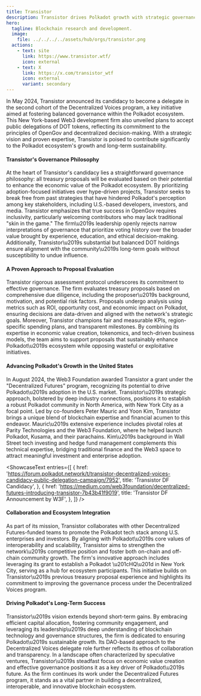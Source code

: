 ```yaml
---
title: Transistor
description: Transistor drives Polkadot growth with strategic governance, ecosystem development, and U.S. adoption through innovation and collaboration.
hero:
  tagline: Blockchain research and development.
  image: 
    file: ../../../../assets/hub/orgs/transistor.png
  actions:
    - text: site
      link: https://www.transistor.wtf/
      icon: external
    - text: X
      link: https://x.com/transistor_wtf
      icon: external
      variant: secondary
---
```



In May 2024, Transistor announced its candidacy to become a delegate in the second cohort of the Decentralized Voices program, a key initiative aimed at fostering balanced governance within the Polkadot ecosystem. This New York-based Web3 development firm also unveiled plans to accept public delegations of DOT tokens, reflecting its commitment to the principles of OpenGov and decentralized decision-making. With a strategic vision and proven expertise, Transistor is poised to contribute significantly to the Polkadot ecosystem's growth and long-term sustainability.

#### Transistor's Governance Philosophy
At the heart of Transistor's candidacy lies a straightforward governance philosophy: all treasury proposals will be evaluated based on their potential to enhance the economic value of the Polkadot ecosystem. By prioritizing adoption-focused initiatives over hype-driven projects, Transistor seeks to break free from past strategies that have hindered Polkadot's perception among key stakeholders, including U.S.-based developers, investors, and media.
Transistor emphasizes that true success in OpenGov requires inclusivity, particularly welcoming contributors who may lack traditional "skin in the game." The firm\u2019s leadership openly rejects narrow interpretations of governance that prioritize voting history over the broader value brought by experience, education, and ethical decision-making. Additionally, Transistor\u2019s substantial but balanced DOT holdings ensure alignment with the community\u2019s long-term goals without susceptibility to undue influence.

#### A Proven Approach to Proposal Evaluation
Transistor rigorous assessment protocol underscores its commitment to effective governance. The firm evaluates treasury proposals based on comprehensive due diligence, including the proposer\u2019s background, motivation, and potential risk factors. Proposals undergo analysis using metrics such as ROI, opportunity cost, and economic impact on Polkadot, ensuring decisions are data-driven and aligned with the network's strategic goals.
Moreover, Transistor champions fair and measurable KPIs, region-specific spending plans, and transparent milestones. By combining its expertise in economic value creation, tokenomics, and tech-driven business models, the team aims to support proposals that sustainably enhance Polkadot\u2019s ecosystem while opposing wasteful or exploitative initiatives.

#### Advancing Polkadot's Growth in the United States
In August 2024, the Web3 Foundation awarded Transistor a grant under the "Decentralized Futures" program, recognizing its potential to drive Polkadot\u2019s adoption in the U.S. market. Transistor\u2019s strategic approach, bolstered by deep industry connections, positions it to establish a robust Polkadot community in North America, with New York City as a focal point.
Led by co-founders Peter Mauric and Yoon Kim, Transistor brings a unique blend of blockchain expertise and financial acumen to this endeavor. Mauric\u2019s extensive experience includes pivotal roles at Parity Technologies and the Web3 Foundation, where he helped launch Polkadot, Kusama, and their parachains. Kim\u2019s background in Wall Street tech investing and hedge fund management complements this technical expertise, bridging traditional finance and the Web3 space to attract meaningful investment and enterprise adoption.

<ShowcaseText
  entries={[
    {
      href: 'https://forum.polkadot.network/t/transistor-decentralized-voices-candidacy-public-delegation-campaign/7952',
      title: 'Transistor DF Candidacy',
    },
    {
      href: 'https://medium.com/web3foundation/decentralized-futures-introducing-transistor-7b43b41f9019',
      title: 'Transistor DF Announcement by W3F',
    },
  ]}
/>

#### Collaboration and Ecosystem Integration
As part of its mission, Transistor collaborates with other Decentralized Futures-funded teams to promote the Polkadot tech stack among U.S. enterprises and investors. By aligning with Polkadot\u2019s core values of interoperability and scalability, Transistor aims to strengthen the network\u2019s competitive position and foster both on-chain and off-chain community growth.
The firm's innovative approach includes leveraging its grant to establish a Polkadot \u201cHQ\u201d in New York City, serving as a hub for ecosystem participants. This initiative builds on Transistor\u2019s previous treasury proposal experience and highlights its commitment to improving the governance process under the Decentralized Voices program.

#### Driving Polkadot's Long-Term Success
Transistor\u2019s vision extends beyond short-term gains. By embracing efficient capital allocation, fostering community engagement, and leveraging its leadership\u2019s deep understanding of blockchain technology and governance structures, the firm is dedicated to ensuring Polkadot\u2019s sustainable growth. Its DAO-based approach to the Decentralized Voices delegate role further reflects its ethos of collaboration and transparency.
In a landscape often characterized by speculative ventures, Transistor\u2019s steadfast focus on economic value creation and effective governance positions it as a key driver of Polkadot\u2019s future. As the firm continues its work under the Decentralized Futures program, it stands as a vital partner in building a decentralized, interoperable, and innovative blockchain ecosystem.


